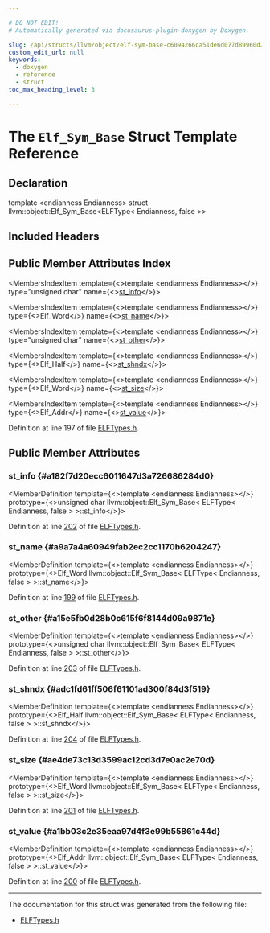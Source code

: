 ```yaml
---

# DO NOT EDIT!
# Automatically generated via docusaurus-plugin-doxygen by Doxygen.

slug: /api/structs/llvm/object/elf-sym-base-c6094266ca51de6d077d89960d2ce3e8
custom_edit_url: null
keywords:
  - doxygen
  - reference
  - struct
toc_max_heading_level: 3

---
```





# The `Elf_Sym_Base` Struct Template Reference

<DoxygenPage pluginConfig={pluginConfig}>



## Declaration

<CodeBlock>template &lt;endianness Endianness&gt;
struct llvm::object::Elf_Sym_Base&lt;ELFType&lt; Endianness, false &gt;&gt;</CodeBlock>

## Included Headers

<IncludesList>
<IncludesListItem
  filePath="llvm/Object/ELFTypes.h"
  permalink="/docs/api/files/include/include/llvm/include/llvm/object/elftypes-h"
  isLocal="true" />
</IncludesList>

## Public Member Attributes Index

<MembersIndex>

<MembersIndexItem
  template={<>template &lt;endianness Endianness&gt;</>}
  type="unsigned char"
  name={<><a href="#a182f7d20ecc6011647d3a726686284d0">st&#95;info</a></>}>
</MembersIndexItem>

<MembersIndexItem
  template={<>template &lt;endianness Endianness&gt;</>}
  type={<>Elf&#95;Word</>}
  name={<><a href="#a9a7a4a60949fab2ec2cc1170b6204247">st&#95;name</a></>}>
</MembersIndexItem>

<MembersIndexItem
  template={<>template &lt;endianness Endianness&gt;</>}
  type="unsigned char"
  name={<><a href="#a15e5fb0d28b0c615f6f8144d09a9871e">st&#95;other</a></>}>
</MembersIndexItem>

<MembersIndexItem
  template={<>template &lt;endianness Endianness&gt;</>}
  type={<>Elf&#95;Half</>}
  name={<><a href="#adc1fd61ff506f61101ad300f84d3f519">st&#95;shndx</a></>}>
</MembersIndexItem>

<MembersIndexItem
  template={<>template &lt;endianness Endianness&gt;</>}
  type={<>Elf&#95;Word</>}
  name={<><a href="#ae4de73c13d3599ac12cd3d7e0ac2e70d">st&#95;size</a></>}>
</MembersIndexItem>

<MembersIndexItem
  template={<>template &lt;endianness Endianness&gt;</>}
  type={<>Elf&#95;Addr</>}
  name={<><a href="#a1bb03c2e35eaa97d4f3e99b55861c44d">st&#95;value</a></>}>
</MembersIndexItem>

</MembersIndex>


Definition at line 197 of file <a href="/docs/api/files/include/include/llvm/include/llvm/object/elftypes-h">ELFTypes.h</a>.

<SectionDefinition>

## Public Member Attributes

### st&#95;info {#a182f7d20ecc6011647d3a726686284d0}

<MemberDefinition
  template={<>template &lt;endianness Endianness&gt;</>}
  prototype={<>unsigned char llvm::object::Elf&#95;Sym&#95;Base&lt; ELFType&lt; Endianness, false &gt; &gt;::st&#95;info</>}>

Definition at line <a href="/docs/api/files/include/include/llvm/include/llvm/object/elftypes-h/#l00202">202</a> of file <a href="/docs/api/files/include/include/llvm/include/llvm/object/elftypes-h">ELFTypes.h</a>.
</MemberDefinition>

### st&#95;name {#a9a7a4a60949fab2ec2cc1170b6204247}

<MemberDefinition
  template={<>template &lt;endianness Endianness&gt;</>}
  prototype={<>Elf&#95;Word llvm::object::Elf&#95;Sym&#95;Base&lt; ELFType&lt; Endianness, false &gt; &gt;::st&#95;name</>}>

Definition at line <a href="/docs/api/files/include/include/llvm/include/llvm/object/elftypes-h/#l00199">199</a> of file <a href="/docs/api/files/include/include/llvm/include/llvm/object/elftypes-h">ELFTypes.h</a>.
</MemberDefinition>

### st&#95;other {#a15e5fb0d28b0c615f6f8144d09a9871e}

<MemberDefinition
  template={<>template &lt;endianness Endianness&gt;</>}
  prototype={<>unsigned char llvm::object::Elf&#95;Sym&#95;Base&lt; ELFType&lt; Endianness, false &gt; &gt;::st&#95;other</>}>

Definition at line <a href="/docs/api/files/include/include/llvm/include/llvm/object/elftypes-h/#l00203">203</a> of file <a href="/docs/api/files/include/include/llvm/include/llvm/object/elftypes-h">ELFTypes.h</a>.
</MemberDefinition>

### st&#95;shndx {#adc1fd61ff506f61101ad300f84d3f519}

<MemberDefinition
  template={<>template &lt;endianness Endianness&gt;</>}
  prototype={<>Elf&#95;Half llvm::object::Elf&#95;Sym&#95;Base&lt; ELFType&lt; Endianness, false &gt; &gt;::st&#95;shndx</>}>

Definition at line <a href="/docs/api/files/include/include/llvm/include/llvm/object/elftypes-h/#l00204">204</a> of file <a href="/docs/api/files/include/include/llvm/include/llvm/object/elftypes-h">ELFTypes.h</a>.
</MemberDefinition>

### st&#95;size {#ae4de73c13d3599ac12cd3d7e0ac2e70d}

<MemberDefinition
  template={<>template &lt;endianness Endianness&gt;</>}
  prototype={<>Elf&#95;Word llvm::object::Elf&#95;Sym&#95;Base&lt; ELFType&lt; Endianness, false &gt; &gt;::st&#95;size</>}>

Definition at line <a href="/docs/api/files/include/include/llvm/include/llvm/object/elftypes-h/#l00201">201</a> of file <a href="/docs/api/files/include/include/llvm/include/llvm/object/elftypes-h">ELFTypes.h</a>.
</MemberDefinition>

### st&#95;value {#a1bb03c2e35eaa97d4f3e99b55861c44d}

<MemberDefinition
  template={<>template &lt;endianness Endianness&gt;</>}
  prototype={<>Elf&#95;Addr llvm::object::Elf&#95;Sym&#95;Base&lt; ELFType&lt; Endianness, false &gt; &gt;::st&#95;value</>}>

Definition at line <a href="/docs/api/files/include/include/llvm/include/llvm/object/elftypes-h/#l00200">200</a> of file <a href="/docs/api/files/include/include/llvm/include/llvm/object/elftypes-h">ELFTypes.h</a>.
</MemberDefinition>

</SectionDefinition>

<hr/>

The documentation for this struct was generated from the following file:

<ul>
<li><a href="/docs/api/files/include/include/llvm/include/llvm/object/elftypes-h">ELFTypes.h</a></li>
</ul>

</DoxygenPage>
